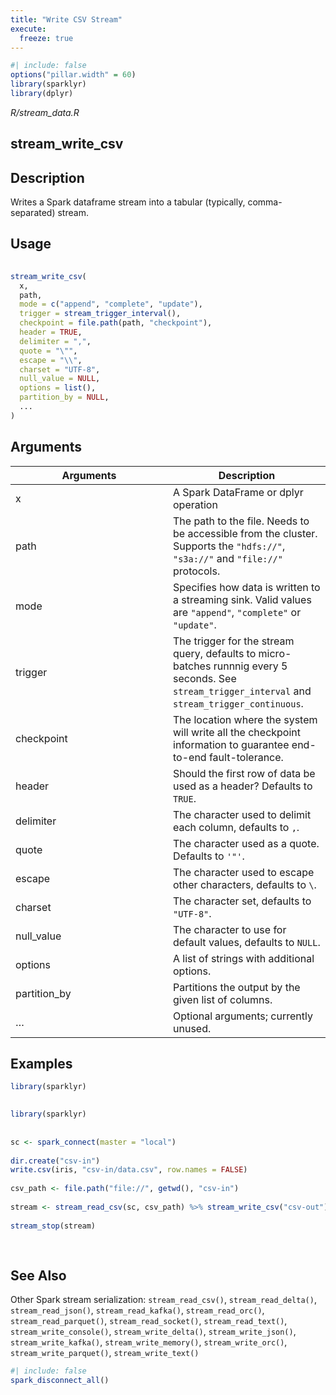 ```yaml
---
title: "Write CSV Stream"
execute:
  freeze: true
---
```


```r
#| include: false
options("pillar.width" = 60)
library(sparklyr) 
library(dplyr)
```

*R/stream_data.R*

## stream_write_csv

## Description
 Writes a Spark dataframe stream into a tabular (typically, comma-separated) stream. 


## Usage
```r
 
stream_write_csv( 
  x, 
  path, 
  mode = c("append", "complete", "update"), 
  trigger = stream_trigger_interval(), 
  checkpoint = file.path(path, "checkpoint"), 
  header = TRUE, 
  delimiter = ",", 
  quote = "\"", 
  escape = "\\", 
  charset = "UTF-8", 
  null_value = NULL, 
  options = list(), 
  partition_by = NULL, 
  ... 
) 
```

## Arguments
|Arguments|Description|
|---|---|
| x | A Spark DataFrame or dplyr operation |
| path | The path to the file. Needs to be accessible from the cluster. Supports the `"hdfs://"`, `"s3a://"` and `"file://"` protocols. |
| mode | Specifies how data is written to a streaming sink. Valid values are `"append"`, `"complete"` or `"update"`. |
| trigger | The trigger for the stream query, defaults to micro-batches runnnig every 5 seconds. See `stream_trigger_interval` and `stream_trigger_continuous`. |
| checkpoint | The location where the system will write all the checkpoint information to guarantee end-to-end fault-tolerance. |
| header | Should the first row of data be used as a header? Defaults to `TRUE`. |
| delimiter | The character used to delimit each column, defaults to `,`. |
| quote | The character used as a quote. Defaults to `'"'`. |
| escape | The character used to escape other characters, defaults to `\`. |
| charset | The character set, defaults to `"UTF-8"`. |
| null_value | The character to use for default values, defaults to `NULL`. |
| options | A list of strings with additional options. |
| partition_by | Partitions the output by the given list of columns. |
| ... | Optional arguments; currently unused. |





## Examples
```r
library(sparklyr)
 
```
```r
library(sparklyr)
 
 
sc <- spark_connect(master = "local") 
 
dir.create("csv-in") 
write.csv(iris, "csv-in/data.csv", row.names = FALSE) 
 
csv_path <- file.path("file://", getwd(), "csv-in") 
 
stream <- stream_read_csv(sc, csv_path) %>% stream_write_csv("csv-out") 
 
stream_stop(stream) 
 
 
```

## See Also
 Other Spark stream serialization:  `stream_read_csv()`, `stream_read_delta()`, `stream_read_json()`, `stream_read_kafka()`, `stream_read_orc()`, `stream_read_parquet()`, `stream_read_socket()`, `stream_read_text()`, `stream_write_console()`, `stream_write_delta()`, `stream_write_json()`, `stream_write_kafka()`, `stream_write_memory()`, `stream_write_orc()`, `stream_write_parquet()`, `stream_write_text()` 


```r
#| include: false
spark_disconnect_all()
```
